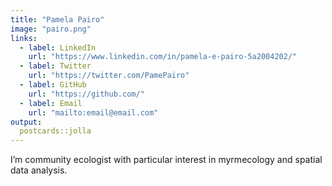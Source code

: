 ```yaml
---
title: "Pamela Pairo"
image: "pairo.png"
links:
  - label: LinkedIn
    url: "https://www.linkedin.com/in/pamela-e-pairo-5a2004202/"
  - label: Twitter
    url: "https://twitter.com/PamePairo"
  - label: GitHub
    url: "https://github.com/"
  - label: Email
    url: "mailto:email@email.com"
output:
  postcards::jolla
---
```

 
I’m community ecologist with particular interest in myrmecology and spatial data analysis.